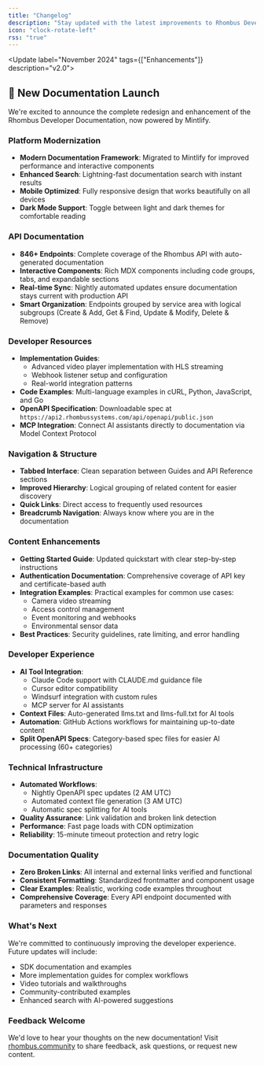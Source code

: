 ```yaml
---
title: "Changelog"
description: "Stay updated with the latest improvements to Rhombus Developer Documentation. Subscribe to our RSS feed to stay informed about new features and enhancements."
icon: "clock-rotate-left"
rss: "true"
---
```


<Update label="November 2024" tags={["Enhancements"]} description="v2.0">
  ## 🎉 New Documentation Launch

  We're excited to announce the complete redesign and enhancement of the Rhombus Developer Documentation, now powered by Mintlify.

  ### Platform Modernization

  - **Modern Documentation Framework**: Migrated to Mintlify for improved performance and interactive components
  - **Enhanced Search**: Lightning-fast documentation search with instant results
  - **Mobile Optimized**: Fully responsive design that works beautifully on all devices
  - **Dark Mode Support**: Toggle between light and dark themes for comfortable reading

  ### API Documentation

  - **846+ Endpoints**: Complete coverage of the Rhombus API with auto-generated documentation
  - **Interactive Components**: Rich MDX components including code groups, tabs, and expandable sections
  - **Real-time Sync**: Nightly automated updates ensure documentation stays current with production API
  - **Smart Organization**: Endpoints grouped by service area with logical subgroups (Create & Add, Get & Find, Update & Modify, Delete & Remove)

  ### Developer Resources

  - **Implementation Guides**:
    - Advanced video player implementation with HLS streaming
    - Webhook listener setup and configuration
    - Real-world integration patterns
  - **Code Examples**: Multi-language examples in cURL, Python, JavaScript, and Go
  - **OpenAPI Specification**: Downloadable spec at `https://api2.rhombussystems.com/api/openapi/public.json`
  - **MCP Integration**: Connect AI assistants directly to documentation via Model Context Protocol

  ### Navigation & Structure

  - **Tabbed Interface**: Clean separation between Guides and API Reference sections
  - **Improved Hierarchy**: Logical grouping of related content for easier discovery
  - **Quick Links**: Direct access to frequently used resources
  - **Breadcrumb Navigation**: Always know where you are in the documentation

  ### Content Enhancements

  - **Getting Started Guide**: Updated quickstart with clear step-by-step instructions
  - **Authentication Documentation**: Comprehensive coverage of API key and certificate-based auth
  - **Integration Examples**: Practical examples for common use cases:
    - Camera video streaming
    - Access control management
    - Event monitoring and webhooks
    - Environmental sensor data
  - **Best Practices**: Security guidelines, rate limiting, and error handling

  ### Developer Experience

  - **AI Tool Integration**:
    - Claude Code support with CLAUDE.md guidance file
    - Cursor editor compatibility
    - Windsurf integration with custom rules
    - MCP server for AI assistants
  - **Context Files**: Auto-generated llms.txt and llms-full.txt for AI tools
  - **Automation**: GitHub Actions workflows for maintaining up-to-date content
  - **Split OpenAPI Specs**: Category-based spec files for easier AI processing (60+ categories)

  ### Technical Infrastructure

  - **Automated Workflows**:
    - Nightly OpenAPI spec updates (2 AM UTC)
    - Automated context file generation (3 AM UTC)
    - Automatic spec splitting for AI tools
  - **Quality Assurance**: Link validation and broken link detection
  - **Performance**: Fast page loads with CDN optimization
  - **Reliability**: 15-minute timeout protection and retry logic

  ### Documentation Quality

  - **Zero Broken Links**: All internal and external links verified and functional
  - **Consistent Formatting**: Standardized frontmatter and component usage
  - **Clear Examples**: Realistic, working code examples throughout
  - **Comprehensive Coverage**: Every API endpoint documented with parameters and responses

  ### What's Next

  We're committed to continuously improving the developer experience. Future updates will include:

  - SDK documentation and examples
  - More implementation guides for complex workflows
  - Video tutorials and walkthroughs
  - Community-contributed examples
  - Enhanced search with AI-powered suggestions

  ### Feedback Welcome

  We'd love to hear your thoughts on the new documentation! Visit [rhombus.community](https://rhombus.community) to share feedback, ask questions, or request new content.
</Update>